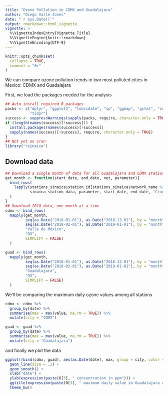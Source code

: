 ```yaml
---
title: "Ozone Pollution in CDMX and Guadalajara"
author: "Diego Valle-Jones"
date: "`r Sys.Date()`"
output: rmarkdown::html_vignette
vignette: >
  %\VignetteIndexEntry{Vignette Title}
  %\VignetteEngine{knitr::rmarkdown}
  %\VignetteEncoding{UTF-8}
---
```


```r
knitr::opts_chunk$set(
  collapse = TRUE,
  comment = "#>"
)
```

We can compare ozone pollution trends in two most polluted cities in Mexico: CDMX and Guadalajara

First, we load the packages needed for the analysis

```r
## Auto-install required R packages
packs <- c("dplyr", "ggplot2", "lubridate", "sp", "ggmap", "gstat", "zoo", 
           "tidyr")
success <- suppressWarnings(sapply(packs, require, character.only = TRUE))
if (length(names(success)[!success])) {
  install.packages(names(success)[!success])
  sapply(names(success)[!success], require, character.only = TRUE)
}
## Not yet on cran
library("rsinaica")
```

## Download data

```r
## Download a single month of data for all Guadalajara and CDMX stations
get_month <- function(start_date, end_date, net, parameter){
  bind_rows(
    lapply(stations_sinaica$station_id[stations_sinaica$network_name %in% net],
           sinaica_station_data, parameter, start_date, end_date, "Crude")
  )
}
## Download 2018 data, one month at a time
cdmx <- bind_rows(
  mapply(get_month,
         seq(as.Date("2018-01-01"), as.Date("2018-12-01"), by = "month"),
         seq(as.Date("2018-02-01"), as.Date("2019-01-01"), by = "month") - 1,
         "Valle de México", 
         "O3",
         SIMPLIFY = FALSE)
  )

guad <- bind_rows(
  mapply(get_month,
         seq(as.Date("2018-01-01"), as.Date("2018-12-01"), by = "month"),
         seq(as.Date("2018-02-01"), as.Date("2019-01-01"), by = "month") - 1,
         "Guadalajara", 
         "O3",
         SIMPLIFY = FALSE)
  )
```

We'll be comparing the maximum daily ozone values among all stations

```r
cdmx <- cdmx %>%
  group_by(date) %>%
  summarise(max = max(value, na.rm = TRUE)) %>%
  mutate(city = "CDMX")

guad <- guad %>%
  group_by(date) %>%
  summarise(max = max(value, na.rm = TRUE)) %>%
  mutate(city = "Guadalajara")
```

and finally we plot the data

```r
ggplot(rbind(cdmx, guad), aes(as.Date(date), max, group = city, color = city)) +
  geom_line(size = .2) +
  geom_smooth() +
  xlab("date") +
  ylab(expression(paste(O[3], " concentration in ppm"))) +
  ggtitle(expression(paste(O[3], " maximum daily value in Guadalajara and CDMX"))) + 
  theme_bw()
```

